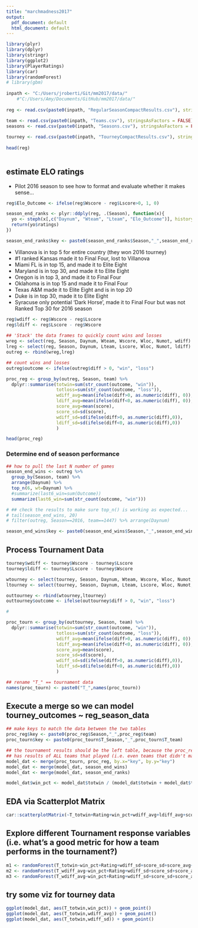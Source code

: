 ```yaml
---
title: "marchmadness2017"
output:
  pdf_document: default
  html_document: default
---
```

 
```r
library(plyr)
library(dplyr)
library(stringr)
library(ggplot2)
library(PlayerRatings)
library(car)
library(randomForest)
# library(gbm)
 
inpath <- "C:/Users/jroberti/Git/mm2017/data/"
    #"C:/Users/Amy/Documents/GitHub/mm2017/data/"
 
reg <- read.csv(paste0(inpath, "RegularSeasonCompactResults.csv"), stringsAsFactors = FALSE)

team <- read.csv(paste0(inpath, "Teams.csv"), stringsAsFactors = FALSE)
seasons <- read.csv(paste0(inpath, "Seasons.csv"), stringsAsFactors = FALSE)
 
tourney <- read.csv(paste0(inpath, "TourneyCompactResults.csv"), stringsAsFactors = FALSE)
 
head(reg)
 
```

## estimate ELO ratings

* Pilot 2016 season to see how to format and evaluate whether it makes sense...

```r
reg$Elo_Outcome <- ifelse(reg$Wscore - reg$Lscore>0, 1, 0)

season_end_ranks <- plyr::ddply(reg, .(Season), function(x){
  yo <- steph(x[,c("Daynum", "Wteam", "Lteam", "Elo_Outcome")], history=TRUE)
  return(yo$ratings)
})

season_end_ranks$key <- paste0(season_end_ranks$Season,"_",season_end_ranks$Player)

```

* Villanova is in top 5 for entire country (they won 2016 tourney)
* #1 ranked Kansas made it to Final Four, lost to Villanova
* Miami FL is in top 15, and made it to Elite Eight
* Maryland is in top 30, and made it to Elite Eight
* Oregon is in top 3, and made it to Final Four
* Oklahoma is in top 15 and made it to Final Four
* Texas A&M made it to Elite Eight and is in top 20
* Duke is in top 30, made it to Elite Eight
* Syracuse only potential 'Dark Horse', made it to Final Four but was not Ranked Top 30 for 2016 season

```r
reg$wdiff <- reg$Wscore - reg$Lscore
reg$ldiff <- reg$Lscore - reg$Wscore
 
## 'Stack' the data frames to quickly count wins and losses
wreg <- select(reg, Season, Daynum, Wteam, Wscore, Wloc, Numot, wdiff) %>% rename(team=Wteam,score=Wscore,loc=Wloc,diff=wdiff)
lreg <- select(reg, Season, Daynum, Lteam, Lscore, Wloc, Numot, ldiff) %>% rename(team=Lteam,score=Lscore,loc=Wloc,diff=ldiff)
outreg <- rbind(wreg,lreg)

## count wins and losses
outreg$outcome <- ifelse(outreg$diff > 0, "win", "loss")

proc_reg <- group_by(outreg, Season, team) %>%
  dplyr::summarise(totwin=sum(str_count(outcome, "win")),
                   totloss=sum(str_count(outcome, "loss")),
                   wdiff_avg=mean(ifelse(diff>0, as.numeric(diff), 0)),
                   ldiff_avg=mean(ifelse(diff<0, as.numeric(diff), 0)),
                   score_avg=mean(score),
                   score_sd=sd(score),
                   wdiff_sd=sd(ifelse(diff>0, as.numeric(diff),0)),
                   ldiff_sd=sd(ifelse(diff<0, as.numeric(diff),0))
                   )

head(proc_reg)
```

### Determine end of season performance

```r
## how to pull the last N number of games
season_end_wins <- outreg %>% 
  group_by(Season, team) %>% 
  arrange(Daynum) %>% 
  top_n(6, wt=Daynum) %>% 
  #summarize(last6_win=sum(Outcome))
  summarize(last6_win=sum(str_count(outcome, "win")))

# ## check the results to make sure top_n() is working as expected...
# tail(season_end_wins, 20)
# filter(outreg, Season==2016, team==1447) %>% arrange(Daynum) 

season_end_wins$key <- paste0(season_end_wins$Season,"_",season_end_wins$team)
```

## Process Tournament Data

```r
tourney$wdiff <- tourney$Wscore - tourney$Lscore
tourney$ldiff <- tourney$Lscore - tourney$Wscore

wtourney <- select(tourney, Season, Daynum, Wteam, Wscore, Wloc, Numot, wdiff) %>% rename(team=Wteam,score=Wscore,loc=Wloc,diff=wdiff)
ltourney <- select(tourney, Season, Daynum, Lteam, Lscore, Wloc, Numot, ldiff) %>% rename(team=Lteam,score=Lscore,loc=Wloc,diff=ldiff)

outtourney <- rbind(wtourney,ltourney)
outtourney$outcome <- ifelse(outtourney$diff > 0, "win", "loss")

# 

proc_tourn <- group_by(outtourney, Season, team) %>%
  dplyr::summarise(totwin=sum(str_count(outcome, "win")), 
                   totloss=sum(str_count(outcome, "loss")),
                   wdiff_avg=mean(ifelse(diff>0, as.numeric(diff), 0)),
                   ldiff_avg=mean(ifelse(diff<0, as.numeric(diff), 0)),
                   score_avg=mean(score),
                   score_sd=sd(score),
                   wdiff_sd=sd(ifelse(diff>0, as.numeric(diff),0)),
                   ldiff_sd=sd(ifelse(diff<0, as.numeric(diff),0))
                   )

## rename "T_" == tournament data
names(proc_tourn) <- paste0("T_",names(proc_tourn))
```


## Execute a merge so we can model tourney_outcomes ~ reg_season_data

```r
## make keys to match the data between the two tables
proc_reg$key <- paste0(proc_reg$Season,"_",proc_reg$team)
proc_tourn$key <- paste0(proc_tourn$T_Season,"_",proc_tourn$T_team)

## the tournament results should be the left table, because the proc_reg table 
## has results of ALL teams that played (i.e. even teams that didn't make it to the tourney)
model_dat <- merge(proc_tourn, proc_reg, by.x="key", by.y="key")
model_dat <- merge(model_dat, season_end_wins)
model_dat <- merge(model_dat, season_end_ranks)

model_dat$win_pct <- model_dat$totwin / (model_dat$totwin + model_dat$totloss)
```

## EDA via Scatterplot Matrix

```r
car::scatterplotMatrix(~T_totwin+Rating+win_pct+wdiff_avg+ldiff_avg+score_avg+score_sd+wdiff_sd+ldiff_sd+last6_win, data = model_dat)
```

## Explore different Tournament response variables (i.e. what's a good metric for how a team performs in the tournament?)

```r
m1 <- randomForest(T_totwin~win_pct+Rating+wdiff_sd+score_sd+score_avg+Deviation, data = model_dat)
m2 <- randomForest(T_wdiff_avg~win_pct+Rating+wdiff_sd+score_sd+score_avg+Deviation, data = model_dat)
m3 <- randomForest(T_wdiff_avg~win_pct+Rating+wdiff_sd+score_sd+score_avg+Deviation, data = model_dat)
```

## try some viz for tourney data


```r
ggplot(model_dat, aes(T_totwin,win_pct)) + geom_point() 
ggplot(model_dat, aes(T_totwin,wdiff_avg)) + geom_point()
ggplot(model_dat, aes(T_totwin,wdiff_sd)) + geom_point()
```

